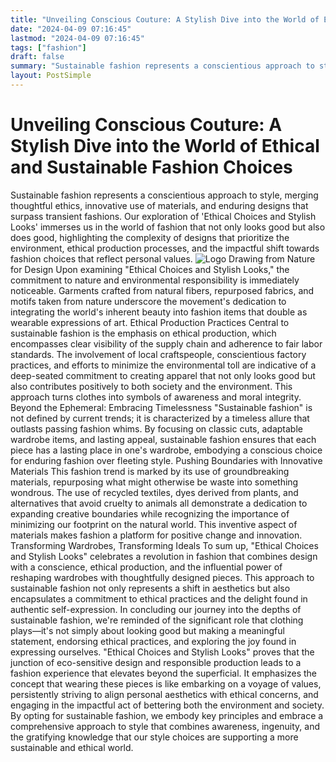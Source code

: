 ```yaml
---
title: "Unveiling Conscious Couture: A Stylish Dive into the World of Ethical and Sustainable Fashion Choices"
date: "2024-04-09 07:16:45"
lastmod: "2024-04-09 07:16:45"
tags: ["fashion"]
draft: false
summary: "Sustainable fashion represents a conscientious approach to style, merging thoughtful ethics, innovative use of materials, and enduring designs that surpass transient fashions. Our exploration of 'Ethical Choices and Stylish Looks' immerses us in the world of fashion that not only looks good but also does good, highlighting the complexity of designs that prioritize the environment, ethical production processes, and the impactful shift towards fashion choices that reflect personal values."
layout: PostSimple
---
```

# Unveiling Conscious Couture: A Stylish Dive into the World of Ethical and Sustainable Fashion Choices
Sustainable fashion represents a conscientious approach to style, merging thoughtful ethics, innovative use of materials, and enduring designs that surpass transient fashions. Our exploration of 'Ethical Choices and Stylish Looks' immerses us in the world of fashion that not only looks good but also does good, highlighting the complexity of designs that prioritize the environment, ethical production processes, and the impactful shift towards fashion choices that reflect personal values.
<img alt="Logo" class="lazyImg" data-src="https://cdn.seniorsselection.com/src_image/5afe5dc35690261183fe00b101be6241.webp" src="/statics/image/loading.webp"/>
Drawing from Nature for Design
Upon examining "Ethical Choices and Stylish Looks," the commitment to nature and environmental responsibility is immediately noticeable. Garments crafted from natural fibers, repurposed fabrics, and motifs taken from nature underscore the movement's dedication to integrating the world's inherent beauty into fashion items that double as wearable expressions of art.
Ethical Production Practices
Central to sustainable fashion is the emphasis on ethical production, which encompasses clear visibility of the supply chain and adherence to fair labor standards. The involvement of local craftspeople, conscientious factory practices, and efforts to minimize the environmental toll are indicative of a deep-seated commitment to creating apparel that not only looks good but also contributes positively to both society and the environment. This approach turns clothes into symbols of awareness and moral integrity.
Beyond the Ephemeral: Embracing Timelessness
"Sustainable fashion" is not defined by current trends; it is characterized by a timeless allure that outlasts passing fashion whims. By focusing on classic cuts, adaptable wardrobe items, and lasting appeal, sustainable fashion ensures that each piece has a lasting place in one's wardrobe, embodying a conscious choice for enduring fashion over fleeting style.
Pushing Boundaries with Innovative Materials
This fashion trend is marked by its use of groundbreaking materials, repurposing what might otherwise be waste into something wondrous. The use of recycled textiles, dyes derived from plants, and alternatives that avoid cruelty to animals all demonstrate a dedication to expanding creative boundaries while recognizing the importance of minimizing our footprint on the natural world. This inventive aspect of materials makes fashion a platform for positive change and innovation.
Transforming Wardrobes, Transforming Ideals
To sum up, "Ethical Choices and Stylish Looks" celebrates a revolution in fashion that combines design with a conscience, ethical production, and the influential power of reshaping wardrobes with thoughtfully designed pieces. This approach to sustainable fashion not only represents a shift in aesthetics but also encapsulates a commitment to ethical practices and the delight found in authentic self-expression.
In concluding our journey into the depths of sustainable fashion, we're reminded of the significant role that clothing plays—it's not simply about looking good but making a meaningful statement, endorsing ethical practices, and exploring the joy found in expressing ourselves. "Ethical Choices and Stylish Looks" proves that the junction of eco-sensitive design and responsible production leads to a fashion experience that elevates beyond the superficial. It emphasizes the concept that wearing these pieces is like embarking on a voyage of values, persistently striving to align personal aesthetics with ethical concerns, and engaging in the impactful act of bettering both the environment and society. By opting for sustainable fashion, we embody key principles and embrace a comprehensive approach to style that combines awareness, ingenuity, and the gratifying knowledge that our style choices are supporting a more sustainable and ethical world.
        